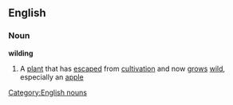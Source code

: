 ==English==
===Noun===
'''wilding'''
#A [[plant]] that has [[escaped]] from [[cultivation]] and now [[grow]]s [[wild]], especially an [[apple]]
[[Category:English nouns]]